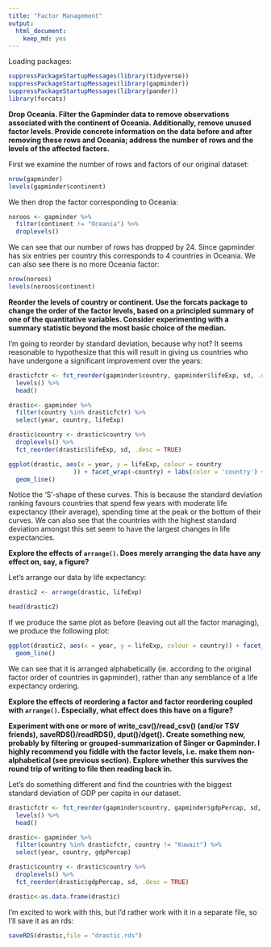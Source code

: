 ```yaml
---
title: "Factor Management"
output: 
  html_document: 
    keep_md: yes
---
```




Loading packages:

```r
suppressPackageStartupMessages(library(tidyverse))
suppressPackageStartupMessages(library(gapminder))
suppressPackageStartupMessages(library(pander))
library(forcats)
```

**Drop Oceania. Filter the Gapminder data to remove observations associated with the continent of Oceania. Additionally, remove unused factor levels. Provide concrete information on the data before and after removing these rows and Oceania; address the number of rows and the levels of the affected factors.**

First we examine the number of rows and factors of our original dataset:
```r
nrow(gapminder)
levels(gapminder$continent)
```

We then drop the factor corresponding to Oceania:

```r
noroos <- gapminder %>% 
  filter(continent != "Oceania") %>% 
  droplevels()
```

We can see that our number of rows has dropped by 24. Since gapminder has six entries per country this corresponds to  4 countries in Oceania. We can also see there is no more Oceania factor:

```r
nrow(noroos)
levels(noroos$continent)
```

**Reorder the levels of country or continent. Use the forcats package to change the order of the factor levels, based on a principled summary of one of the quantitative variables. Consider experimenting with a summary statistic beyond the most basic choice of the median.**

I'm going to reorder by standard deviation, because why not? It seems reasonable to hypothesize that this will result in giving us countries who have undergone a significant improvement over the years:

```r
drasticfctr <- fct_reorder(gapminder$country, gapminder$lifeExp, sd, .desc = TRUE) %>%
  levels() %>% 
  head()

drastic<- gapminder %>%
  filter(country %in% drasticfctr) %>% 
  select(year, country, lifeExp)

drastic$country <- drastic$country %>% 
  droplevels() %>% 
  fct_reorder(drastic$lifeExp, sd, .desc = TRUE)

ggplot(drastic, aes(x = year, y = lifeExp, colour = country
                  )) + facet_wrap(~country) + labs(color = 'country') +
  geom_line()
```

Notice the 'S'-shape of these curves. This is because the standard deviation ranking favours countries that spend few years with moderate life expectancy (their average), spending time at the peak or the bottom of their curves. We can also see that the countries with the highest standard deviation amongst this set seem to have the largest changes in life expectancies.

**Explore the effects of `arrange()`. Does merely arranging the data have any effect on, say, a figure?**

Let's arrange our data by life expectancy:

```r
drastic2 <- arrange(drastic, lifeExp)

head(drastic2)
```

If we produce the same plot as before (leaving out all the factor managing), we produce the following plot: 

```r
ggplot(drastic2, aes(x = year, y = lifeExp, colour = country)) + facet_wrap(~country) + labs(color = 'country') +
  geom_line()
```

We can see that it is arranged alphabetically (ie. according to the original factor order of countries in gapminder), rather than any semblance of a life expectancy ordering.

**Explore the effects of reordering a factor and factor reordering coupled with `arrange()`. Especially, what effect does this have on a figure?**

**Experiment with one or more of write_csv()/read_csv() (and/or TSV friends), saveRDS()/readRDS(),  dput()/dget(). Create something new, probably by filtering or grouped-summarization of Singer or Gapminder. I highly recommend you fiddle with the factor levels, i.e. make them non-alphabetical (see previous section). Explore whether this survives the round trip of writing to file then reading back in.**

Let's do something different and find the countries with the biggest standard deviation of GDP per capita in our dataset.

```r
drasticfctr <- fct_reorder(gapminder$country, gapminder$gdpPercap, sd, .desc = TRUE) %>%
  levels() %>% 
  head()

drastic<- gapminder %>%
  filter(country %in% drasticfctr, country != "Kuwait") %>% 
  select(year, country, gdpPercap)

drastic$country <- drastic$country %>% 
  droplevels() %>% 
  fct_reorder(drastic$gdpPercap, sd, .desc = TRUE)

drastic<-as.data.frame(drastic)
```

I'm excited to work with this, but I'd rather work with it in a separate file, so I'll save it as an rds:

```r
saveRDS(drastic,file = "drastic.rds")
```

